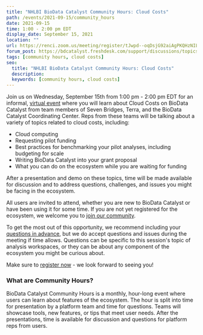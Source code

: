 ```yaml
---
title: "NHLBI BioData Catalyst Community Hours: Cloud Costs"
path: /events/2021-09-15/community_hours
date: 2021-09-15
time: 1:00 - 2:00 pm EDT
display_date: September 15, 2021
location: ""
url: https://renci.zoom.us/meeting/register/tJwpd--oqDsjG92aiAgPKQHzNILKgC8gZYVq
forum_post: https://bdcatalyst.freshdesk.com/support/discussions/topics/60000406493
tags: [community hours, cloud costs]
seo:
  title: "NHLBI BioData Catalyst Community Hours: Cloud Costs"
  description:
  keywords: [community hours, cloud costs]
---
```


Join us on Wednesday, September 15th from 1:00 pm - 2:00 pm EDT for an informal, [virtual event](https://renci.zoom.us/meeting/register/tJwpd--oqDsjG92aiAgPKQHzNILKgC8gZYVq) where you will learn about Cloud Costs on BioData Catalyst from team members of Seven Bridges, Terra, and the BioData Catalyst Coordinating Center. Reps from these teams will be talking about a variety of topics related to cloud costs, including:

- Cloud computing
- Requesting pilot funding
- Best practices for benchmarking your pilot analyses, including budgeting for scale
- Writing BioData Catalyst into your grant proposal
- What you can do on the ecosystem while you are waiting for funding

After a presentation and demo on these topics, time will be made available for discussion and to address questions, challenges, and issues you might be facing in the ecosystem.

All users are invited to attend, whether you are new to BioData Catalyst or have been using it for some time. If you are not yet registered for the ecosystem, we welcome you to [join our community](/join-bdc).

To get the most out of this opportunity, we recommend including your [questions in advance](https://docs.google.com/forms/d/e/1FAIpQLSdETlftk70Qp-uYXrpefhI6DylVHO62OLsEp1M_PnWqe8zqOA/viewform), but we do accept questions and issues during the meeting if time allows. Questions can be specific to this session's topic of analysis workspaces, or they can be about any component of the ecosystem you might be curious about.

Make sure to [register now](https://renci.zoom.us/meeting/register/tJwpd--oqDsjG92aiAgPKQHzNILKgC8gZYVq) - we look forward to seeing you!

### What are Community Hours?

BioData Catalyst Community Hours is a monthly, hour-long event where users can learn about features of the ecosystem. The hour is split into time for presentation by a platform team and time for questions. Teams will showcase tools, new features, or tips that meet user needs. After the presentations, time is available for discussion and questions for platform reps from users.
